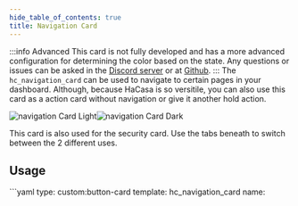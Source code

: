 ```yaml
---
hide_table_of_contents: true
title: Navigation Card
---
```



:::info Advanced
This card is not fully developed and has a more advanced configuration for determining the color based on the state. Any questions or issues can be asked in the [Discord server](https://discord.gg/7yt64Tf) or at [Github](https://discord.gg/7yt64Tf).
:::
The `hc_navigation_card` can be used to navigate to certain pages in your dashboard. Although, because HaCasa is so versitile, you can also use this card as a action card without navigation or give it another hold action.

![navigation Card Light](/img/cards/hc_navigation_card/navigationcard_light.png#light-mode-only)![navigation Card Dark](/img/cards/hc_navigation_card/navigationcard_dark.png#dark-mode-only)

This card is also used for the security card. Use the tabs beneath to switch between the 2 different uses.

## Usage

<Tabs>
  <TabItem value="usage default" label="Usage default" default>
        ```yaml
        type: custom:button-card
        template: hc_navigation_card
        name: <title of the card>
        entity: <entity for label>
        icon: <icon>
        variables: 
            label_prefix: 'On - ' # Prefix can by anything but the state of the entity will be added after it.
            color: var(--color-orange) # color of the card when the state underneath is met (in this case, higher then 0)
        state:
            - value: 0 # Can also be 'on'
              operator: '>' # if value above is 'on', remove this line
              styles:
                  card:
                    - background: "[[[ return variables.hc_color ]]]" # Let this be
                  name:
                    - color: white
                  label:
                    - color: white
                  icon:
                    - color: white
            - value: 0 # Can also be 'off'
              styles:
                  icon:
                    - color: <desired icon color> # color of the icon when the state is met (in this case, just 0)
        tap_action:
            action: navigate
            navigation_path: <navigation path>
        ```
  </TabItem>
  <TabItem value="usage security" label="Usage Security">

        ```yaml
          type: custom:button-card
          template: hc_navigation_card_security
          name: <title of the card>
          entity: <security entity>
          variables: 
            color: var(--color-blue) # color of the card when the alarm is not off
          tap_action:
            action: navigate
            navigation_path: <navigation path>
        ```
  </TabItem>
  <TabItem value="template" label="Template">

    <CodeBlock language="yaml">{MyComponentSource}</CodeBlock>

</TabItem>
</Tabs>

## Variables

| Variable | Default | Required | Description|
|----------|---------|----------|------------|
| label_prefix | 'On - ' | No | Prefix can by anything but the state of the entity will be added after it. |
| color | var(--color-orange) | No | The color of the card when the state is on |
| icon_color | var(--text) | No | The color of the icon when the state is off |
